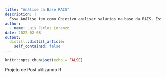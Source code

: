 ```yaml
---
title: "Análise da Base RAIS"
description: |
  Essa Análise tem como Objetivo analisar salários na base da RAIS. Esse Projeto foi feito para testes DATASCIENS
author:
  - name: Luis Carlos Lorenzo
date: 2022-02-08
output:
  distill::distill_article:
    self_contained: false
---
```



```r
knitr::opts_chunk$set(echo = FALSE)
```


Projeto de Post utilizando R

